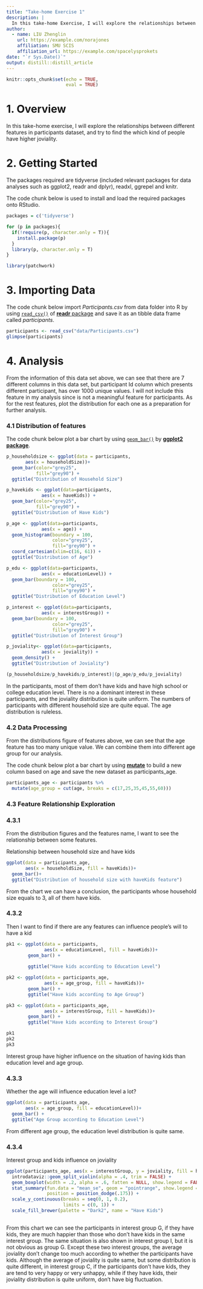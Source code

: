 ```yaml
---
title: "Take-home Exercise 1"
description: |
  In this take-home Exercise, I will explore the relationships between different features in participants dataset.
author:
  - name: LIU Zhenglin 
    url: https://example.com/norajones
    affiliation: SMU SCIS
    affiliation_url: https://example.com/spacelysprokets
date: "`r Sys.Date()`"
output: distill::distill_article
---
```


```r
knitr::opts_chunk$set(echo = TRUE,
                      eval = TRUE)
```

# 1. Overview

In this take-home exercise, I will explore the relationships between different features in participants dataset, and try to find the which kind of people have higher joviality. 

# 2. Getting Started

The packages required are tidyverse (included relevant packages for data analyses such as ggplot2, readr and dplyr), readxl, ggrepel and knitr.

The code chunk below is used to install and load the required packages onto RStudio. 

```r
packages = c('tidyverse')

for (p in packages){
  if(!require(p, character.only = T)){
    install.package(p)
  }
  library(p, character.only = T)
}

library(patchwork)
```
# 3. Importing Data

The code chunk below import *Participants.csv* from data folder into R by using [`read_csv()`](https://readr.tidyverse.org/reference/read_delim.html) of [**readr** package](https://readr.tidyverse.org/index.html) and save it as an tibble data frame called *participants*. 

```r
participants <- read_csv("data/Participants.csv")
glimpse(participants)
```
# 4. Analysis

From the information of this data set above, we can see that there are 7 different columns in this data set, but participant Id column which presents different participant, has over 1000 unique values. I will not include this feature in my analysis since is not a meaningful feature for participants. As for the rest features, plot the distribution for each one as a preparation for further analysis. 

### 4.1 Distribution of features

The code chunk below plot a bar chart by using [`geom_bar()`](https://ggplot2.tidyverse.org/reference/geom_bar.html) by [**ggplot2 package**](https://ggplot2.tidyverse.org/index.html).

```r
p_householdsize <- ggplot(data = participants,
       aes(x = householdSize))+
  geom_bar(color="grey25", 
           fill="grey90") +
  ggtitle("Distribution of Household Size")

p_havekids <- ggplot(data=participants, 
             aes(x = haveKids)) +
  geom_bar(color="grey25", 
           fill="grey90") + 
  ggtitle("Distribution of Have Kids")

p_age <- ggplot(data=participants, 
             aes(x = age)) +
  geom_histogram(boundary = 100,
                 color="grey25", 
                 fill="grey90") +
  coord_cartesian(xlim=c(16, 61)) +
  ggtitle("Distribution of Age")

p_edu <- ggplot(data=participants, 
             aes(x = educationLevel)) +
  geom_bar(boundary = 100,
                 color="grey25", 
                 fill="grey90") +
  ggtitle("Distribution of Education Level")

p_interest <- ggplot(data=participants, 
             aes(x = interestGroup)) +
  geom_bar(boundary = 100,
                 color="grey25", 
                 fill="grey90") +
  ggtitle("Distribution of Interest Group")

p_joviality<- ggplot(data=participants, 
             aes(x = joviality)) +
  geom_density() +
  ggtitle("Distribution of Joviality")

(p_householdsize/p_havekids/p_interest)|(p_age/p_edu/p_joviality)
```

In the participants, most of them don't have kids and have high school or college education level. There is no a dominant interest in these participants, and the joviality distribution is quite uniform. The numbers of participants with different household size are quite equal. The age distribution is ruleless. 

### 4.2 Data Processing
From the distributions figure of features above, we can see that the age feature has too many unique value. We can combine them into different age group for our analysis.

The code chunk below plot a bar chart by using [**mutate**](https://dplyr.tidyverse.org/reference/mutate.html) to build a new column based on age and save the new dataset as participants_age.

```r
participants_age <- participants %>%
  mutate(age_group = cut(age, breaks = c(17,25,35,45,55,60)))
```

### 4.3 Feature Relationship Exploration

### 4.3.1
From the distribution figures and the features name, I want to see the relationship between some features. 

Relationship between household size and have kids

```r
ggplot(data = participants_age,
       aes(x = householdSize, fill = haveKids))+
  geom_bar()+
  ggtitle("Distribution of household size with haveKids feature")
```

From the chart we can have a conclusion, the participants whose household size equals to 3, all of them have kids. 

### 4.3.2

Then I want to find if there are any features can influence people's will to have a kid

```r
pk1 <- ggplot(data = participants,
              aes(x = educationLevel, fill = haveKids))+
        geom_bar() +
        
        ggtitle("Have kids according to Education Level")

pk2 <- ggplot(data = participants_age,
              aes(x = age_group, fill = haveKids))+
        geom_bar() +
        ggtitle("Have kids according to Age Group")

pk3 <- ggplot(data = participants_age,
              aes(x = interestGroup, fill = haveKids))+
        geom_bar() +
        ggtitle("Have kids according to Interest Group")

pk1
pk2
pk3
```

Interest group have higher influence on the situation of having kids than education level and age group. 

### 4.3.3
Whether the age will influence education level a lot? 

```r
ggplot(data = participants_age,
       aes(x = age_group, fill = educationLevel))+
  geom_bar() +
  ggtitle("Age Group according to Education Level")
```
From different age group, the education level distribution is quite same. 

### 4.3.4
Interest group and kids influence on joviality

```r
ggplot(participants_age, aes(x = interestGroup, y = joviality, fill = haveKids)) +
  introdataviz::geom_split_violin(alpha = .4, trim = FALSE) +
  geom_boxplot(width = .2, alpha = .6, fatten = NULL, show.legend = FALSE) +
  stat_summary(fun.data = "mean_se", geom = "pointrange", show.legend = F, 
               position = position_dodge(.175)) +
  scale_y_continuous(breaks = seq(0, 1, 0.2), 
                     limits = c(0, 1)) +
  scale_fill_brewer(palette = "Dark2", name = "Have Kids")
  
```
From this chart we can see the participants in interest group G, if they have kids, they are much happier than those who don't have kids in the same interest group. The same situation is also shown in interest group I, but it is not obvious as group G. Except these two interest groups, the average joviality don't change too much according to whether the participants have kids. Although the average of joviality is quite same, but some distribution is quite different, in interest group C, if the participants don't have kids, they are tend to very happy or very unhappy, while if they have kids, their joviality distribution is quite uniform, don't have big fluctuation. 

